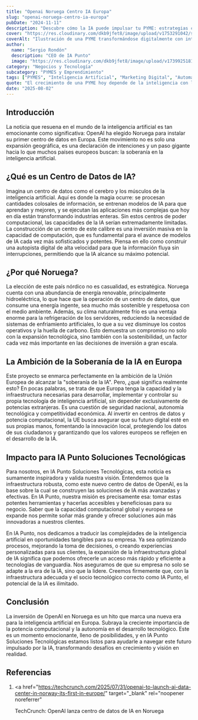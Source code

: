 ```yaml
---
title: "Openai Noruega Centro IA Europa"
slug: "openai-noruega-centro-ia-europa"
pubDate: "2024-11-11"
description: "Descubre cómo la IA puede impulsar tu PYME: estrategias concretas de marketing, automatización y datos para aumentar ventas."
cover: "https://res.cloudinary.com/dkb9jfet8/image/upload/v1753291042/small-business_kk56r6.jpg"
coverAlt: "Ilustración de una PYME transformándose digitalmente con inteligencia artificial."
author:
  name: "Sergio Rondón"
  description: "CEO de IA Punto"
  image: "https://res.cloudinary.com/dkb9jfet8/image/upload/v1739925181/sergio_gdcaeh.png"
category: "Negocios y Tecnología"
subcategory: "PYMES y Emprendimiento"
tags: ["PYMES", "Inteligencia Artificial", "Marketing Digital", "Automatización", "Ventas"]
quote: "El crecimiento de una PYME hoy depende de la inteligencia con la que se aplican datos, IA y estrategia. — Sergio Rondón"
date: "2025-08-02"
---
```




<h2 id="introduccion">Introducción</h2>

La noticia que resuena en el mundo de la inteligencia artificial es tan emocionante como significativa: OpenAI ha elegido Noruega para instalar su primer centro de datos en Europa. Este movimiento no es solo una expansión geográfica, es una declaración de intenciones y un paso gigante hacia lo que muchos países europeos buscan: la soberanía en la inteligencia artificial.

<h2 id="que-es-un-centro-de-datos-de-ia">¿Qué es un Centro de Datos de IA?</h2>

Imagina un centro de datos como el cerebro y los músculos de la inteligencia artificial. Aquí es donde la magia ocurre: se procesan cantidades colosales de información, se entrenan modelos de IA para que aprendan y mejoren, y se ejecutan las aplicaciones más complejas que hoy en día están transformando industrias enteras. Sin estos centros de poder computacional, las capacidades de la IA serían extremadamente limitadas. La construcción de un centro de este calibre es una inversión masiva en la capacidad de computación, que es fundamental para el avance de modelos de IA cada vez más sofisticados y potentes. Piensa en ello como construir una autopista digital de alta velocidad para que la información fluya sin interrupciones, permitiendo que la IA alcance su máximo potencial.

<h2 id="por-que-noruega">¿Por qué Noruega?</h2>

La elección de este país nórdico no es casualidad, es estratégica. Noruega cuenta con una abundancia de energía renovable, principalmente hidroeléctrica, lo que hace que la operación de un centro de datos, que consume una energía ingente, sea mucho más sostenible y respetuosa con el medio ambiente. Además, su clima naturalmente frío es una ventaja enorme para la refrigeración de los servidores, reduciendo la necesidad de sistemas de enfriamiento artificiales, lo que a su vez disminuye los costos operativos y la huella de carbono. Esto demuestra un compromiso no solo con la expansión tecnológica, sino también con la sostenibilidad, un factor cada vez más importante en las decisiones de inversión a gran escala.

<h2 id="la-ambicion-de-la-soberania-de-la-ia-en-europa">
  La Ambición de la Soberanía de la IA en Europa
</h2>

Este proyecto se enmarca perfectamente en la ambición de la Unión Europea de alcanzar la "soberanía de la IA". Pero, ¿qué significa realmente esto? En pocas palabras, se trata de que Europa tenga la capacidad y la infraestructura necesarias para desarrollar, implementar y controlar su propia tecnología de inteligencia artificial, sin depender exclusivamente de potencias extranjeras. Es una cuestión de seguridad nacional, autonomía tecnológica y competitividad económica. Al invertir en centros de datos y potencia computacional, la UE busca asegurar que su futuro digital esté en sus propias manos, fomentando la innovación local, protegiendo los datos de sus ciudadanos y garantizando que los valores europeos se reflejen en el desarrollo de la IA.

<h2 id="impacto-para-ia-punto-soluciones-tecnologicas">
  Impacto para IA Punto Soluciones Tecnológicas
</h2>

Para nosotros, en IA Punto Soluciones Tecnológicas, esta noticia es sumamente inspiradora y valida nuestra visión. Entendemos que la infraestructura robusta, como este nuevo centro de datos de OpenAI, es la base sobre la cual se construyen las soluciones de IA más avanzadas y efectivas. En IA Punto, nuestra misión es precisamente esa: tomar estas potentes herramientas y hacerlas accesibles y beneficiosas para su negocio. Saber que la capacidad computacional global y europea se expande nos permite soñar más grande y ofrecer soluciones aún más innovadoras a nuestros clientes.

En IA Punto, nos dedicamos a traducir las complejidades de la inteligencia artificial en oportunidades tangibles para su empresa. Ya sea optimizando procesos, mejorando la toma de decisiones, o creando experiencias personalizadas para sus clientes, la expansión de la infraestructura global de IA significa que podemos ofrecerle un acceso más rápido y eficiente a tecnologías de vanguardia. Nos aseguramos de que su empresa no solo se adapte a la era de la IA, sino que la lidere. Creemos firmemente que, con la infraestructura adecuada y el socio tecnológico correcto como IA Punto, el potencial de la IA es ilimitado.

<h2 id="conclusion">Conclusión</h2>

La inversión de OpenAI en Noruega es un hito que marca una nueva era para la inteligencia artificial en Europa. Subraya la creciente importancia de la potencia computacional y la autonomía en el desarrollo tecnológico. Este es un momento emocionante, lleno de posibilidades, y en IA Punto Soluciones Tecnológicas estamos listos para ayudarle a navegar este futuro impulsado por la IA, transformando desafíos en crecimiento y visión en realidad.

<h2 id="referencias">Referencias</h2>

1.  <a
      href="https://techcrunch.com/2025/07/31/openai-to-launch-ai-data-center-in-norway-its-first-in-europe/"
      target="_blank"
      rel="noopener noreferrer"
    >
      TechCrunch: OpenAI lanza centro de datos de IA en Noruega
    </a>
